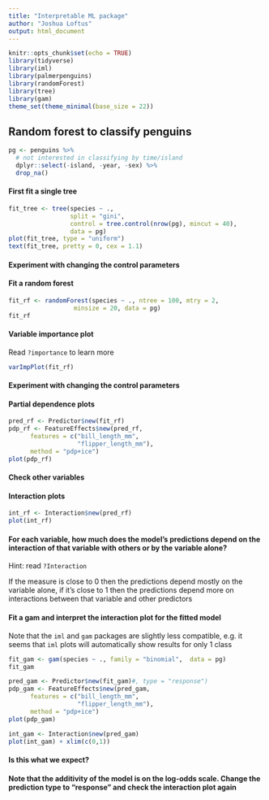 ```yaml
---
title: "Interpretable ML package"
author: "Joshua Loftus"
output: html_document
---
```


```r
knitr::opts_chunk$set(echo = TRUE)
library(tidyverse)  
library(iml)
library(palmerpenguins)  
library(randomForest)
library(tree)
library(gam)
theme_set(theme_minimal(base_size = 22))
```

## Random forest to classify penguins

```r
pg <- penguins %>%
  # not interested in classifying by time/island
  dplyr::select(-island, -year, -sex) %>%
  drop_na()
```

#### First fit a single tree

```r
fit_tree <- tree(species ~ .,
                 split = "gini",
                 control = tree.control(nrow(pg), mincut = 40),
                 data = pg)
plot(fit_tree, type = "uniform")
text(fit_tree, pretty = 0, cex = 1.1)
```

#### Experiment with changing the control parameters

#### Fit a random forest

```r
fit_rf <- randomForest(species ~ ., ntree = 100, mtry = 2,
                  minsize = 20, data = pg)
fit_rf
```

#### Variable importance plot

Read `?importance` to learn more

```r
varImpPlot(fit_rf)
```

#### Experiment with changing the control parameters

#### Partial dependence plots

```r
pred_rf <- Predictor$new(fit_rf)
pdp_rf <- FeatureEffects$new(pred_rf,
      features = c("bill_length_mm",
                   "flipper_length_mm"),
      method = "pdp+ice")
plot(pdp_rf) 
```

#### Check other variables

#### Interaction plots

```r
int_rf <- Interaction$new(pred_rf)
plot(int_rf)
```

#### For each variable, how much does the model's predictions depend on the interaction of that variable with others or by the variable alone?

Hint: read `?Interaction`

If the measure is close to 0 then the predictions depend mostly on the variable alone, if it's close to 1 then the predictions depend more on interactions between that variable and other predictors

#### Fit a gam and interpret the interaction plot for the fitted model

Note that the `iml` and `gam` packages are slightly less compatible, e.g. it seems that `iml` plots will automatically show results for only 1 class

```r
fit_gam <- gam(species ~ ., family = "binomial",  data = pg)
fit_gam
```

```r
pred_gam <- Predictor$new(fit_gam)#, type = "response")
pdp_gam <- FeatureEffects$new(pred_gam,
      features = c("bill_length_mm",
                   "flipper_length_mm"),
      method = "pdp+ice")
plot(pdp_gam) 
```

```r
int_gam <- Interaction$new(pred_gam)
plot(int_gam) + xlim(c(0,1))
```

#### Is this what we expect?

#### Note that the additivity of the model is on the log-odds scale. Change the prediction type to "response" and check the interaction plot again
